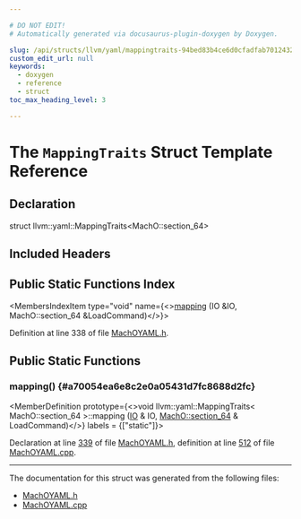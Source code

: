 ```yaml
---

# DO NOT EDIT!
# Automatically generated via docusaurus-plugin-doxygen by Doxygen.

slug: /api/structs/llvm/yaml/mappingtraits-94bed83b4ce6d0cfadfab701243201b4
custom_edit_url: null
keywords:
  - doxygen
  - reference
  - struct
toc_max_heading_level: 3

---
```





# The `MappingTraits` Struct Template Reference

<DoxygenPage pluginConfig={pluginConfig}>



## Declaration

<CodeBlock>struct llvm::yaml::MappingTraits&lt;MachO::section&#95;64&gt;</CodeBlock>

## Included Headers

<IncludesList>
<IncludesListItem
  filePath="llvm/ObjectYAML/MachOYAML.h"
  permalink="/docs/api/files/include/include/llvm/include/llvm/objectyaml/machoyaml-h"
  isLocal="true" />
</IncludesList>

## Public Static Functions Index

<MembersIndex>

<MembersIndexItem
  type="void"
  name={<><a href="#a70054ea6e8c2e0a05431d7fc8688d2fc">mapping</a> (IO &amp;IO, MachO::section&#95;64 &amp;LoadCommand)</>}>
</MembersIndexItem>

</MembersIndex>


Definition at line 338 of file <a href="/docs/api/files/include/include/llvm/include/llvm/objectyaml/machoyaml-h">MachOYAML.h</a>.

<SectionDefinition>

## Public Static Functions

### mapping() {#a70054ea6e8c2e0a05431d7fc8688d2fc}

<MemberDefinition
  prototype={<>void llvm::yaml::MappingTraits&lt; MachO::section&#95;64 &gt;::mapping (<a href="/docs/api/classes/llvm/yaml/io">IO</a> &amp; IO, <a href="/docs/api/structs/llvm/macho/section-64">MachO::section&#95;64</a> &amp; LoadCommand)</>}
  labels = {["static"]}>

Declaration at line <a href="/docs/api/files/include/include/llvm/include/llvm/objectyaml/machoyaml-h/#l00339">339</a> of file <a href="/docs/api/files/include/include/llvm/include/llvm/objectyaml/machoyaml-h">MachOYAML.h</a>, definition at line <a href="/docs/api/files/lib/lib/objectyaml/machoyaml-cpp/#l00512">512</a> of file <a href="/docs/api/files/lib/lib/objectyaml/machoyaml-cpp">MachOYAML.cpp</a>.
</MemberDefinition>

</SectionDefinition>

<hr/>

The documentation for this struct was generated from the following files:

<ul>
<li><a href="/docs/api/files/include/include/llvm/include/llvm/objectyaml/machoyaml-h">MachOYAML.h</a></li>
<li><a href="/docs/api/files/lib/lib/objectyaml/machoyaml-cpp">MachOYAML.cpp</a></li>
</ul>

</DoxygenPage>
